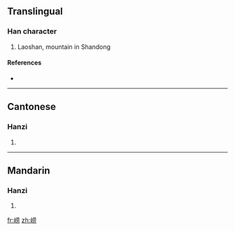{{also|嶗}}
==Translingual==

===Han character===
{{Han char|rn=46|rad=山|as=07|sn=10|four=|canj=山廿月尸 (UTBS)}}

# Laoshan, mountain in Shandong

====References====
* {{Han ref|kx=0312.301|hdz=10772.180|uh=5D02|ud=23810}}

----

==Cantonese==

===Hanzi===
{{yue-hanzi|jyut=|y=dang3|tra=嶗}}

# {{defn|Cantonese}}

----

==Mandarin==

===Hanzi===
{{cmn-hanzi|tra=嶗|pin=[[láo]] ([[lao2]])|wg=lao<sup>2</sup>}}

# {{defn|Mandarin}}

[[fr:崂]]
[[zh:崂]]